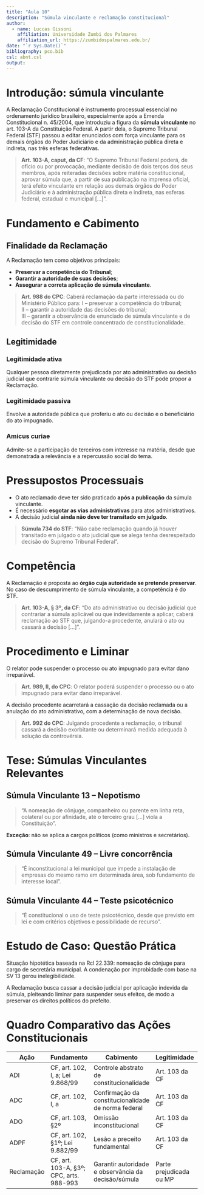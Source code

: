 ```yaml
---
title: "Aula 10"
description: "Súmula vinculante e reclamação constitucional"
author:
  - name: Luccas Gissoni
    affiliation: Universidade Zumbi dos Palmares
    affiliation_url: https://zumbidospalmares.edu.br/
date: "`r Sys.Date()`"
bibliography: pco.bib
csl: abnt.csl
output: 
---
```


# Introdução: súmula vinculante

A Reclamação Constitucional é instrumento processual essencial no ordenamento jurídico brasileiro, especialmente após a Emenda Constitucional n. 45/2004, que introduziu a figura da **súmula vinculante** no art. 103-A da Constituição Federal. A partir dela, o Supremo Tribunal Federal (STF) passou a editar enunciados com força vinculante para os demais órgãos do Poder Judiciário e da administração pública direta e indireta, nas três esferas federativas.

> **Art. 103-A, caput, da CF**: "O Supremo Tribunal Federal poderá, de ofício ou por provocação, mediante decisão de dois terços dos seus membros, após reiteradas decisões sobre matéria constitucional, aprovar súmula que, a partir de sua publicação na imprensa oficial, terá efeito vinculante em relação aos demais órgãos do Poder Judiciário e à administração pública direta e indireta, nas esferas federal, estadual e municipal [...]".

# Fundamento e Cabimento

## Finalidade da Reclamação

A Reclamação tem como objetivos principais:

- **Preservar a competência do Tribunal**;
- **Garantir a autoridade de suas decisões**;
- **Assegurar a correta aplicação de súmula vinculante**.

> **Art. 988 do CPC**: Caberá reclamação da parte interessada ou do Ministério Público para:
> I – preservar a competência do tribunal;  
> II – garantir a autoridade das decisões do tribunal;  
> III – garantir a observância de enunciado de súmula vinculante e de decisão do STF em controle concentrado de constitucionalidade.

## Legitimidade

### Legitimidade ativa

Qualquer pessoa diretamente prejudicada por ato administrativo ou decisão judicial que contrarie súmula vinculante ou decisão do STF pode propor a Reclamação.

### Legitimidade passiva

Envolve a autoridade pública que proferiu o ato ou decisão e o beneficiário do ato impugnado.

### Amicus curiae

Admite-se a participação de terceiros com interesse na matéria, desde que demonstrada a relevância e a repercussão social do tema.

# Pressupostos Processuais

- O ato reclamado deve ter sido praticado **após a publicação** da súmula vinculante.
- É necessário **esgotar as vias administrativas** para atos administrativos.
- A decisão judicial **ainda não deve ter transitado em julgado**.

> **Súmula 734 do STF**: “Não cabe reclamação quando já houver transitado em julgado o ato judicial que se alega tenha desrespeitado decisão do Supremo Tribunal Federal”.

# Competência

A Reclamação é proposta ao **órgão cuja autoridade se pretende preservar**. No caso de descumprimento de súmula vinculante, a competência é do STF.

> **Art. 103-A, § 3º, da CF**: "Do ato administrativo ou decisão judicial que contrariar a súmula aplicável ou que indevidamente a aplicar, caberá reclamação ao STF que, julgando-a procedente, anulará o ato ou cassará a decisão [...]".

# Procedimento e Liminar

O relator pode suspender o processo ou ato impugnado para evitar dano irreparável.

> **Art. 989, II, do CPC**: O relator poderá suspender o processo ou o ato impugnado para evitar dano irreparável.

A decisão procedente acarretará a cassação da decisão reclamada ou a anulação do ato administrativo, com a determinação de nova decisão.

> **Art. 992 do CPC**: Julgando procedente a reclamação, o tribunal cassará a decisão exorbitante ou determinará medida adequada à solução da controvérsia.

# Tese: Súmulas Vinculantes Relevantes

## Súmula Vinculante 13 – Nepotismo

> "A nomeação de cônjuge, companheiro ou parente em linha reta, colateral ou por afinidade, até o terceiro grau [...] viola a Constituição".

**Exceção**: não se aplica a cargos políticos (como ministros e secretários).

## Súmula Vinculante 49 – Livre concorrência

> “É inconstitucional a lei municipal que impede a instalação de empresas do mesmo ramo em determinada área, sob fundamento de interesse local”.

## Súmula Vinculante 44 – Teste psicotécnico

> "É constitucional o uso de teste psicotécnico, desde que previsto em lei e com critérios objetivos e possibilidade de recurso".

# Estudo de Caso: Questão Prática

Situação hipotética baseada na Rcl 22.339: nomeação de cônjuge para cargo de secretária municipal. A condenação por improbidade com base na SV 13 gerou inelegibilidade.

A Reclamação busca cassar a decisão judicial por aplicação indevida da súmula, pleiteando liminar para suspender seus efeitos, de modo a preservar os direitos políticos do prefeito.

# Quadro Comparativo das Ações Constitucionais

| Ação | Fundamento | Cabimento | Legitimidade | Competência |
|------|------------|-----------|--------------|-------------|
| ADI | CF, art. 102, I, a; Lei 9.868/99 | Controle abstrato de constitucionalidade | Art. 103 da CF | STF |
| ADC | CF, art. 102, I, a | Confirmação da constitucionalidade de norma federal | Art. 103 da CF | STF |
| ADO | CF, art. 103, §2º | Omissão inconstitucional | Art. 103 da CF | STF |
| ADPF | CF, art. 102, §1º; Lei 9.882/99 | Lesão a preceito fundamental | Art. 103 da CF | STF |
| Reclamação | CF, art. 103-A, §3º; CPC, arts. 988-993 | Garantir autoridade e observância da decisão/súmula | Parte prejudicada ou MP | STF ou Tribunal competente |
